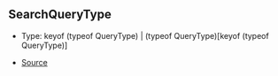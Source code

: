 ## SearchQueryType

- Type: keyof (typeof QueryType) \| (typeof QueryType)\[keyof (typeof QueryType)]

- [Source](https://github.com/Androz2091/discord-player/blob/e5339f1/packages/discord-player/src/types/types.ts#L183)